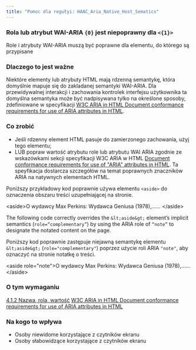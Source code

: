 ```yaml
---
title: "Pomoc dla regułyi: HAAC_Aria_Native_Host_Sematics"
---
```


<div className="toolHelp">
<Row>
<Column colLg={16} colMd={8} colSm={4} className="toolHead">

### Rola lub atrybut WAI-ARIA `{0}` jest niepoprawny dla `<{1}>` 

<div id="locLevel"></div>

Role i atrybuty WAI-ARIA muszą być poprawne dla elementu, do którego są przypisane

</Column>
</Row>
<Row>
<Column colLg={11} colMd={5} colSm={4} className="toolMain">

### Dlaczego to jest ważne

Niektóre elementy lub atrybuty HTML mają rdzenną semantykę, która domyślnie mapuje się do zakladanej semantyki WAI-ARIA. Dla przewidywalnej interakcji i zachowania kontrolek interfejsu użytkownika ta domyślna semantyka może być nadpisywana tylko na określone sposoby, zdefiniowane w specyfikacji [W3C ARIA in HTML Document conformance requirements for use of ARIA attributes in HTML](https://www.w3.org/TR/html-aria/#docconformance).

<div id="locSnippet"></div>

### Co zrobić

* Jeśli rdzenny element HTML pasuje do zamierzonego zachowania, użyj tego elementu;
* LUB popraw wartość atrybutu role lub atrybutu WAI ARIA zgodnie ze wskazówkami sekcji specyfikacji W3C ARIA w HTML [Document conformance requirements for use of "ARIA" attributes in HTML](https://www.w3.org/TR/html-aria/#docconformance). Ta speyfikacja dostarcza szczegółów na temat poprawnych znaczników ARIA na natywnych elementach HTML.

Poniższy przykładowy kod poprawnie używa elementu `<aside>` do oznaczenia obszaru treści uzupełniającej na stronie.


<CodeSnippet type="single" light={true}>&lt;aside&gt;O wydawcy Max Perkins: Wydawca Geniusa (1978),…… &lt;/aside&gt; </CodeSnippet>
        
The following code correctly overrides the `&lt;aside&gt;` element’s implicit semantics (`role=“complementary”`) by using the ARIA role of `“note”` to designate the notated content on the page.

Poniższy kod poprawnie zastępuje niejawną semantykę elementu `&lt;aside&gt;` (`role="complementary"`) poprzez użycie roli ARIA `"note"`, aby oznaczyć  na stronie notatkę o treści.
    
<CodeSnippet type="single" light={true}>&lt;aside role="note"&gt;O wydawcy Max Perkins: Wydawca Geniusa (1978),…… &lt;/aside&gt; </CodeSnippet>

</Column>
<Column colLg={5} colMd={3} colSm={4} className="toolLeft">

### O tym wymaganiu

[4.1.2 Nazwa, rola, wartość](https://www.ibm.com/able/guidelines/ci162/name_role_value.html)
[W3C ARIA in HTML Document conformance requirements for use of ARIA attributes in HTML](https://www.w3.org/TR/html-aria/#docconformance)

### Na kogo to wpływa

* Osoby niewidome korzystające z czytników ekranu
* Osoby słabowidzące korzystające z czytników ekranu

</Column>
</Row>
</div>

